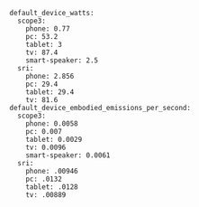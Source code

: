 ```
default_device_watts:
  scope3:
    phone: 0.77
    pc: 53.2
    tablet: 3
    tv: 87.4
    smart-speaker: 2.5
  sri:
    phone: 2.856
    pc: 29.4
    tablet: 29.4
    tv: 81.6
default_device_embodied_emissions_per_second:
  scope3:
    phone: 0.0058
    pc: 0.007
    tablet: 0.0029
    tv: 0.0096
    smart-speaker: 0.0061
  sri:
    phone: .00946
    pc: .0132
    tablet: .0128
    tv: .00889
```
